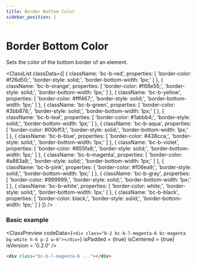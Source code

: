 ```yaml
---
title: Border Bottom Color
sidebar_position: 1
---
```



# Border Bottom Color

Sets the color of the bottom border of an element.

<ClassList
  classData={[
    {
      className: 'bc-b-red',
      properties: [
        'border-color: #f26d50;',
        'border-style: solid;',
        'border-bottom-width: 1px;'
      ]
    },
    {
      className: 'bc-b-orange',
      properties: [
        'border-color: #f68e55;',
        'border-style: solid;',
        'border-bottom-width: 1px;'
      ]
    },
    {
      className: 'bc-b-yellow',
      properties: [
        'border-color: #fff467;',
        'border-style: solid;',
        'border-bottom-width: 1px;'
      ]
    },
    {
      className: 'bc-b-green',
      properties: [
        'border-color: #3bb878;',
        'border-style: solid;',
        'border-bottom-width: 1px;'
      ]
    },
    {
      className: 'bc-b-teal',
      properties: [
        'border-color: #1abbb4;',
        'border-style: solid;',
        'border-bottom-width: 1px;'
      ]
    },
    {
      className: 'bc-b-aqua',
      properties: [
        'border-color: #00bff3;',
        'border-style: solid;',
        'border-bottom-width: 1px;'
      ]
    },
    {
      className: 'bc-b-blue',
      properties: [
        'border-color: #438cca;',
        'border-style: solid;',
        'border-bottom-width: 1px;'
      ]
    },
    {
      className: 'bc-b-violet',
      properties: [
        'border-color: #855fa8;',
        'border-style: solid;',
        'border-bottom-width: 1px;'
      ]
    },
    {
      className: 'bc-b-magenta',
      properties: [
        'border-color: #a863a8;',
        'border-style: solid;',
        'border-bottom-width: 1px;'
      ]
    },
    {
      className: 'bc-b-pink',
      properties: [
        'border-color: #f06ea9;',
        'border-style: solid;',
        'border-bottom-width: 1px;'
      ]
    },
    {
      className: 'bc-b-gray',
      properties: [
        'border-color: #999999;',
        'border-style: solid;',
        'border-bottom-width: 1px;'
      ]
    },
    {
      className: 'bc-b-white',
      properties: [
        'border-color: white;',
        'border-style: solid;',
        'border-bottom-width: 1px;'
      ]
    },
    {
      className: 'bc-b-black',
      properties: [
        'border-color: black;',
        'border-style: solid;',
        'border-bottom-width: 1px;'
      ]
    }
  ]}
/>

### Basic example

<ClassPreview
  codeData={`
    <div class="b-2 bc-b-l-magenta-6 bc-magenta bg-white h-6 p-2 w-6"></div>
  `}
  isPadded = {true}
  isCentered = {true}
  isVersion = '0.2.0'
/>

```html
<div class="bc-b-l-magenta-6 ..."></div>
```